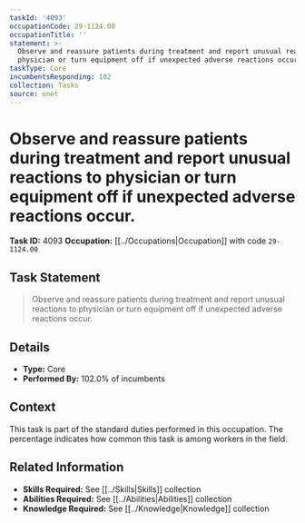 ```yaml
---
taskId: '4093'
occupationCode: 29-1124.00
occupationTitle: ''
statement: >-
  Observe and reassure patients during treatment and report unusual reactions to
  physician or turn equipment off if unexpected adverse reactions occur.
taskType: Core
incumbentsResponding: 102
collection: Tasks
source: onet
---
```

# Observe and reassure patients during treatment and report unusual reactions to physician or turn equipment off if unexpected adverse reactions occur.

**Task ID:** 4093
**Occupation:** [[../Occupations|Occupation]] with code `29-1124.00`

## Task Statement

> Observe and reassure patients during treatment and report unusual reactions to physician or turn equipment off if unexpected adverse reactions occur.

## Details

- **Type:** Core
- **Performed By:** 102.0% of incumbents

## Context

This task is part of the standard duties performed in this occupation. The percentage indicates how common this task is among workers in the field.

## Related Information

- **Skills Required:** See [[../Skills|Skills]] collection
- **Abilities Required:** See [[../Abilities|Abilities]] collection
- **Knowledge Required:** See [[../Knowledge|Knowledge]] collection
